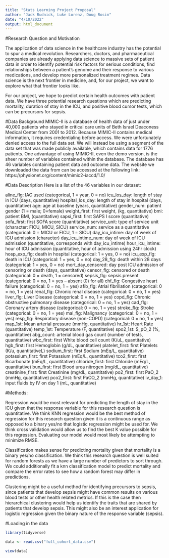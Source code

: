 ```yaml
---
title: "Stats Learning Project Proposal"
author: "Jack Rudnick, Luke Lorenz, Doug Rosin"
date: "4/10/2022"
output: html_document
---
```


#Research Question and Motivation

The application of data science in the healthcare industry has the potential to spur a medical revolution. Researchers, doctors, and pharmaceutical companies are already applying data science to massive sets of patient data in order to identify potential risk factors for serious conditions, find relationships between a patient's genome and their response to various medications, and develop more personalized treatment regimes. Data science is the next frontier in medicine, and, for our project, we want to explore what that frontier looks like.    

For our project, we hope to predict certain health outcomes with patient data. We have three potential research questions which are predicting mortality, duration of stay in the ICU, and positive blood cursor tests, which can be precursors for sepsis.



#Data Background
MIMIC-II is a database of health data of just under 40,000 patients who stayed in critical care units of Beth Israel Deaconess Medical Center from 2001 to 2012. Because MIMIC-II contains medical information, it requires credentialing before access. We were unfortunately denied access to the full data set. We will instead be using a segment of the data set that was made publicly available, which contains data for 1776 patients. One advantage of using MIMIC-II, even the demo version, is the sheer number of variables contained within the database. The database has 46 variables containing patient data and outcome data. The website we downloaded the data from can be accessed at the following link: https://physionet.org/content/mimic2-iaccd/1.0/


#Data Description
Here is a list of the 46 variables in our dataset:

aline_flg: IAC used (categorical, 1 = year, 0 = no)
icu_los_day: length of stay in ICU (days, quantitative)
hospital_los_day: length of stay in hospital (days, quantitative)
age: age at baseline (years, quantitative)
gender_num: patient gender (1 = male; 0=female)
weight_first: first weight, (kg, quantitative)
bmi: patient BMI, (quantitative)
sapsi_first: first SAPS I score (quantitative)
sofa_first: first SOFA score (quantitative)
service_unit: type of service unit (character: FICU, MICU, SICU)
service_num: service as a quantitative (categorical: 0 = MICU or FICU, 1 = SICU)
day_icu_intime: day of week of ICU admission (character)
day_icu_intime_num: day of week of ICU admission (quantitative, corresponds with day_icu_intime)
hour_icu_intime: hour of ICU admission (quantitative, hour of admission using 24hr clock)
hosp_exp_flg: death in hospital (categorical: 1 = yes, 0 = no)
icu_exp_flg: death in ICU (categorical: 1 = yes, 0 = no)
day_28_flg: death within 28 days (categorical: 1 = yes, 0 = no)
mort_day_censored: day post ICU admission of censoring or death (days, quantitative)
censor_flg: censored or death (categorical: 0 = death, 1 = censored)
sepsis_flg: sepsis present (categorical: 0 = no, 1 = yes -- absent (0) for all)
chf_flg: Congestive heart failure (categorical: 0 = no, 1 = yes)
afib_flg: Atrial fibrillation (categorical: 0 = no, 1 = yes)
renal_flg: Chronic renal disease (categorical: 0 = no, 1 = yes)
liver_flg: Liver Disease (categorical: 0 = no, 1 = yes)
copd_flg: Chronic obstructive pulmonary disease (categorical: 0 = no, 1 = yes)
cad_flg: Coronary artery disease (categorical: 0 = no, 1 = yes)
stroke_flg: Stroke (categorical: 0 = no, 1 = yes)
mal_flg: Malignancy (categorical: 0 = no, 1 = yes)
resp_flg: Respiratory disease (non-COPD) (categorical: 0 = no, 1 = yes)
map_1st: Mean arterial pressure (mmHg, quantitative)
hr_1st: Heart Rate (quantitative)
temp_1st: Temperature (F, quantitative)
spo2_1st: S_pO_2 (%, quantitative)
abg_count: arterial blood gas count (number of tests, quantitative)
wbc_first: first White blood cell count (K/uL, quantitative)
hgb_first: first Hemoglobin (g/dL, quantitative)
platelet_first: first Platelets (K/u, quantitativeL)
sodium_first: first Sodium (mEq/L, quantitative)
potassium_first: first Potassium (mEq/L, quantitative)
tco2_first: first Bicarbonate (mEq/L, quantitative)
chloride_first: first Chloride (mEq/L, quantitative)
bun_first: first Blood urea nitrogen (mg/dL, quantitative)
creatinine_first: first Creatinine (mg/dL, quantitative)
po2_first: first PaO_2 (mmHg, quantitative)
pco2_first: first PaCO_2 (mmHg, quantitative)
iv_day_1: input fluids by IV on day 1 (mL, quantitative)


#Methods:

Regression would be most relevant for predicting the length of stay in the ICU given that the response variable for this research question is quantitative. We think KNN regression would be the best method of regression for this research question given it is a continuous range as opposed to a binary yes/no that logistic regression might be used for. We think cross validation would allow us to find the best K value possible for this regression. Evaluating our model would most likely be attempting to minimize RMSE. 

Classification makes sense for predicting mortality given that mortality is a binary yes/no classification. We think this research question is well suited for random forests as we have a large number of predictors to sort through. We could additionally fit a knn classification model to  predict mortality and compare the error rates to see how a random forest may differ in predictions.

Clustering might be a useful method for identifying precursors to sepsis, since patients that develop sepsis might have common results on various blood tests or other health related metrics. If this is the case then hierarchical clustering would help us identify the traits that are shared by patients that develop sepsis. This might also be an interest application for logistic regression given the binary nature of the response variable (sepsis).  


#Loading in the data
```r
library(tidyverse)
```

```r
data <- read.csv("full_cohort_data.csv")
```

```r
view(data)
```






